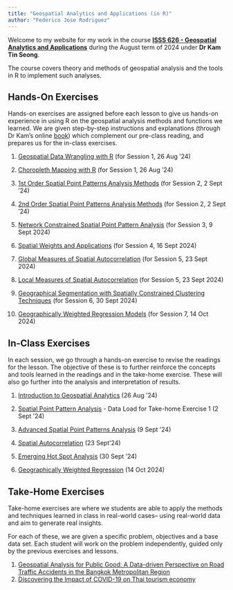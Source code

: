 ```yaml
---
title: "Geospatial Analytics and Applications (in R)"
author: "Federico Jose Rodriguez"
---
```


Welcome to my website for my work in the course [**ISSS 626 - Geospatial Analytics and Applications**]{.underline} during the August term of 2024 under **Dr Kam Tin Seong**.

The course covers theory and methods of geospatial analysis and the tools in R to implement such analyses.

## Hands-On Exercises

Hands-on exercises are assigned before each lesson to give us hands-on experience in using R on the geospatial analysis methods and functions we learned. We are given step-by-step instructions and explanations (through Dr Kam's online [book](https://r4gdsa.netlify.app/ "R for Geospatial Data Science and Analytics by Dr Kam")) which complement our pre-class reading, and prepares us for the in-class exercises.

1.  [Geospatial Data Wrangling with R](Hands-on/Hands-on_Ex01/Hands-on_Ex01.html) (for Session 1, 26 Aug '24)

2.  [Choropleth Mapping with R](Hands-on/Hands-on_Ex02/Hands-on_Ex02.html) (for Session 1, 26 Aug '24)

3.  [1st Order Spatial Point Patterns Analysis Methods](Hands-on/Hands-on_Ex03/Hands-on_Ex03.html) (for Session 2, 2 Sept '24)

4.  [2nd Order Spatial Point Patterns Analysis Methods](Hands-on/Hands-on_Ex04/Hands-on_Ex04.html) (for Session 2, 2 Sept '24)

5.  [Network Constrained Spatial Point Pattern Analysis](Hands-on/Hands-on_Ex05/Hands-on_Ex05.html) (for Session 3, 9 Sept 2024)

6.  [Spatial Weights and Applications](Hands-on/Hands-on_Ex06/Hands-on_Ex06.html) (for Session 4, 16 Sept 2024)

7.  [Global Measures of Spatial Autocorrelation](Hands-on/Hands-on_Ex07/Hands-on_Ex07.html) (for Session 5, 23 Sept 2024)

8.  [Local Measures of Spatial Autocorrelation](Hands-on/Hands-on_Ex08/Hands-on_Ex08.html) (for Session 5, 23 Sept 2024)

9.  [Geographical Segmentation with Spatially Constrained Clustering Techniques](Hands-on/Hands-on_Ex09/Hands-on_Ex09.html) (for Session 6, 30 Sept 2024)

10. [Geographically Weighted Regression Models](Hands-on/Hands-on_Ex10/Hands-on_Ex10.html) (for Session 7, 14 Oct 2024)

## In-Class Exercises

In each session, we go through a hands-on exercise to revise the readings for the lesson. The objective of these is to further reinforce the concepts and tools learned in the readings and in the take-home exercise. These will also go further into the analysis and interpretation of results.

1.  [Introduction to Geospatial Analytics](In-class/In-class_Ex01/In-class_Ex01.html) (26 Aug '24)

2.  [Spatial Point Pattern Analysis](In-class/In-class_Ex02/In-class_Ex02.html) - Data Load for Take-home Exercise 1 (2 Sept '24)

3.  [Advanced Spatial Point Patterns Analysis](In-class/In-class_Ex03/In-class_Ex03.html) (9 Sept '24)

4.  [Spatial Autocorrelation](In-class/In-class_Ex04/In-class_Ex04.html) (23 Sept'24)

5.  [Emerging Hot Spot Analysis](In-class/In-class_Ex05/In-class_Ex05.html) (30 Sept '24)

6.  [Geographically Weighted Regression](In-class/In-class_Ex06/In-class_Ex06.html) (14 Oct 2024)

## Take-Home Exercises

Take-home exercises are where we students are able to apply the methods and techniques learned in class in real-world cases– using real-world data and aim to generate real insights.

For each of these, we are given a specific problem, objectives and a base data set. Each student will work on the problem independently, guided only by the previous exercises and lessons.

1.  [Geospatial Analysis for Public Good: A Data-driven Perspective on Road Traffic Accidents in the Bangkok Metropolitan Region](Take-home/Take-home_Ex01/Take-home_Ex01.html)
2.  [Discovering the Impact of COVID-19 on Thai tourism economy](Take-home/Take-home_Ex02/Take-home_Ex02.html)
